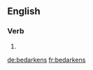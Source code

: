==English==

===Verb===
{{head|en}}

# {{en-third-person singular of|bedarken}}

[[de:bedarkens]]
[[fr:bedarkens]]